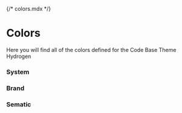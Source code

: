 {/* colors.mdx */}





<Meta title="Colors" name="Colors" />

# Colors

Here you will find all of the colors defined for the Code Base Theme Hydrogen

### System

<Canvas withSource="none">
	<Story of={BlackStory.black} />
	<Story of={WhiteStory.white} />
	<Story of={GreyStory.gray} />
</Canvas>

### Brand

<Canvas withSource="none">
	<Story of={PrimaryStory.primary} />
	<Story of={SecondaryStory.secondary} />
	<Story of={TertiaryStory.tertiary} />
	<Story of={FunnelStory.funnel} />
</Canvas>

### Sematic

<Canvas withSource="none">
	<Story of={PositiveStory.positive} />
	<Story of={NegativeStory.negative} />
	<Story of={InfoStory.info} />
	<Story of={NoticeStory.notice} />
</Canvas>
